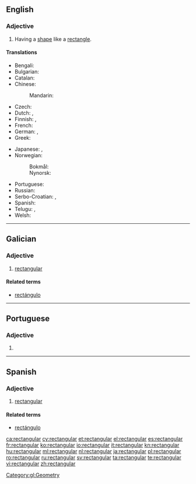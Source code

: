 ==English==

===Adjective===
{{head|en|adjective}}

# Having a [[shape]] like a [[rectangle]].

====Translations====
{{trans-top|having a shape like a rectangle}}
* Bengali: {{t|bn|আয়তক্ষেত্রাকৃতি}}
* Bulgarian: {{t|bg|правоъгълен|m|tr=pravoǎ̀gǎlen|sc=Cyrl}}
* Catalan: {{t+|ca|rectangular}}
* Chinese:
*: Mandarin: {{t+|cmn|矩形|tr=jǔxíng de|alt=矩形的|sc=Hani}}
* Czech: {{t+|cs|obdélníkový}}
* Dutch: {{t+|nl|rechthoekig}}, {{t+|nl|rechthoekige}}
* Finnish: {{t+|fi|suorakulmainen}}, {{t|fi|[[suorakaiteen]] [[muotoinen]]}}
* French: {{t+|fr|rectangulaire}}
* German: {{t+|de|rechteckig}}, {{t+|de|rechtwinklig}}
* Greek: {{t+|el|ορθογώνιος|sc=Grek}}
{{trans-mid}}
* Japanese: {{t|ja|直角の|tr=chokkaku no|sc=Jpan}}, {{t+|ja|直角|tr=ちょっかくの, chokkaku no|alt=直角の|sc=Jpan}}
* Norwegian:
*: Bokmål: {{t|nb|rektangulær}}
*: Nynorsk: {{t|nn|rektangulær}}
* Portuguese: {{t+|pt|retangular|m|f}}
* Russian: {{t+|ru|прямоуго́льный|sc=Cyrl}}
* Serbo-Croatian: {{t|sh|u obliku pravougaonika}}, {{t|sh|pravougaoni}}
* Spanish: {{t+|es|rectangular}}
* Telugu: {{t|te|చతురస్త్ర|tr=chaturastra}}, {{t|te|చదరం|tr=chadaram}}
* Welsh: {{t|cy|cyfongl}}
{{trans-bottom}}

----

==Galician==

===Adjective===
{{gl-adj|f=rectangular|pl=rectangulares}}

# [[#English|rectangular]]

====Related terms====
* [[rectángulo]]

[[Category:gl:Geometry]]

----

==Portuguese==

===Adjective===
{{pt-adj|rectangula|r}}

# {{pt-superseded-silent-letter-1990|retangular}}

----

==Spanish==

===Adjective===
{{es-adj|pl=rectangulares}}

# [[#English|rectangular]]

====Related terms====
* [[rectángulo]]

[[ca:rectangular]]
[[cy:rectangular]]
[[et:rectangular]]
[[el:rectangular]]
[[es:rectangular]]
[[fr:rectangular]]
[[ko:rectangular]]
[[io:rectangular]]
[[it:rectangular]]
[[kn:rectangular]]
[[hu:rectangular]]
[[ml:rectangular]]
[[nl:rectangular]]
[[ja:rectangular]]
[[pl:rectangular]]
[[ro:rectangular]]
[[ru:rectangular]]
[[sv:rectangular]]
[[ta:rectangular]]
[[te:rectangular]]
[[vi:rectangular]]
[[zh:rectangular]]